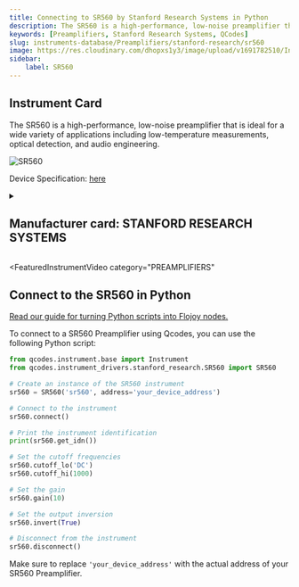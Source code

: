 ```yaml
---
title: Connecting to SR560 by Stanford Research Systems in Python
description: The SR560 is a high-performance, low-noise preamplifier that is ideal for a wide variety of applications including low-temperature measurements, optical detection, and audio engineering.
keywords: [Preamplifiers, Stanford Research Systems, QCodes] 
slug: instruments-database/Preamplifiers/stanford-research/sr560 
image: https://res.cloudinary.com/dhopxs1y3/image/upload/v1691782510/Instruments/Preamplifier/SR-560/SR-560.jpg
sidebar:
    label: SR560 
---
```



## Instrument Card

The SR560 is a high-performance, low-noise preamplifier that is ideal for a wide variety of applications including low-temperature measurements, optical detection, and audio engineering.

![SR560](https://res.cloudinary.com/dhopxs1y3/image/upload/v1691782510/Instruments/Preamplifier/SR-560/SR-560.jpg)

Device Specification: [here](https://www.thinksrs.com/downloads/pdfs/catalog/SR560c.pdf)

<details style={{ marginTop: "15px"}}>
<summary><h2 style={{display:'inline'}}>Manufacturer card: STANFORD RESEARCH SYSTEMS</h2></summary>

![STANFORD RESEARCH SYSTEMS](https://res.cloudinary.com/dhopxs1y3/image/upload/v1692806206/Instruments/Vendor%20Logos/Stanford_Research.png)

Stanford Research Systems is a maker of general test and measurement instruments. The company was founded in 1980, is privately held, and is not affiliated with Stanford University.

- Headquarters: USA
- Yearly Revenue (millions, USD): 25
- Vendor Website: [here](https://www.thinksrs.com/)

</details>


<FeaturedInstrumentVideo
  category="PREAMPLIFIERS"
></FeaturedInstrumentVideo>

## Connect to the SR560 in Python

[Read our guide for turning Python scripts into Flojoy nodes.](https://docs.flojoy.ai/contribution/blocks/custom-flojoy-block/)



<Tabs>
<TabItem value="Flojoy" label="Flojoy" className="flojoy-instrument-tabs">

<SectionsCard category="PREAMPLIFIERS" manufacturer="Stanford Research Systems"></SectionsCard>

</TabItem>
<TabItem value="QCodes" label="QCodes">

To connect to a SR560 Preamplifier using Qcodes, you can use the following Python script:

```python
from qcodes.instrument.base import Instrument
from qcodes.instrument_drivers.stanford_research.SR560 import SR560

# Create an instance of the SR560 instrument
sr560 = SR560('sr560', address='your_device_address')

# Connect to the instrument
sr560.connect()

# Print the instrument identification
print(sr560.get_idn())

# Set the cutoff frequencies
sr560.cutoff_lo('DC')
sr560.cutoff_hi(1000)

# Set the gain
sr560.gain(10)

# Set the output inversion
sr560.invert(True)

# Disconnect from the instrument
sr560.disconnect()
```

Make sure to replace `'your_device_address'` with the actual address of your SR560 Preamplifier.

</TabItem>
</Tabs>
